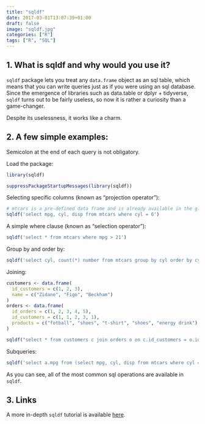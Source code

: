 ```yaml
---
title: "sqldf"
date: 2017-03-01T13:07:39+01:00
draft: false
image: "sqldf.jpg"
categories: ["R"]
tags: ["R", "SQL"]
---
```


## 1. What is sqldf and why would you use it?

`sqldf` package lets you treat any `data.frame` object as an sql table, which means that you can write queries just as if you were using an sql database. Since the emergence of libraries such as data.table or dplyr + tidyverse, `sqldf` turns out to be fairly useless, so now it is rather a curiosity than a game-changer.

Despite its uselessness, it works like a charm.


## 2. A few simple examples:

Semicolon at the end of each query is not obligatory.

Load the package:
```r
library(sqldf)
```
```r
suppressPackageStartupMessages(library(sqldf))
```

Selecting specific columns (known as "projection operator"):
```r
# mtcars is a pre-defined data frame and is already available in the global environment
sqldf('select mpg, cyl, disp from mtcars where cyl = 6')
```

A simple where clause (known as "selection operator"):
```r
sqldf('select * from mtcars where mpg > 21')
```

Group by and order by:
```r
sqldf('select cyl, count(*) number from mtcars group by cyl order by cyl')
```

Joining:
```r
customers <- data.frame(
  id_customers = c(1, 2, 3),
  name = c("Zidane", "Figo", "Beckham")
)
orders <- data.frame(
  id_orders = c(1, 2, 3, 4, 5),
  id_customers = c(1, 1, 2, 3, 1),
  products = c("fotball", "shoes", "t-shirt", "shoes", "energy drink")
)

sqldf("select * from customers c join orders o on c.id_customers = o.id_customers")
```

Subqueries:
```r
sqldf('select a.mpg from (select mpg, cyl, disp from mtcars where cyl = 6) as a')
```

As you can see, all of the most common sql operations are available in `sqldf`.

## 3. Links

A more in-depth `sqldf` tutorial is available [here](http://jasdumas.com/tech-short-papers/sqldf_tutorial.html#).
